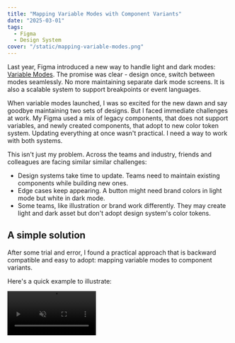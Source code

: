 ```yaml
---
title: "Mapping Variable Modes with Component Variants"
date: "2025-03-01"
tags: 
  - Figma
  - Design System
cover: "/static/mapping-variable-modes.png"
---
```


Last year, Figma introduced a new way to handle light and dark modes: [Variable Modes](https://help.figma.com/hc/en-us/articles/15343816063383-Modes-for-variables). The promise was clear - design once, switch between modes seamlessly. No more maintaining separate dark mode screens. It is also a scalable system to support breakpoints or event languages. 

When variable modes launched, I was so excited for the new dawn and say goodbye maintaining two sets of designs. But I faced immediate challenges at work. My Figma used a mix of legacy components, that does not support variables, and newly created components, that adopt to new color token system. Updating everything at once wasn't practical. I need a way to work with both systems.

This isn't just my problem. Across the teams and industry, friends and colleagues are facing similar similar challenges:

- Design systems take time to update. Teams need to maintain existing components while building new ones.
- Edge cases keep appearing. A button might need brand colors in light mode but white in dark mode.
- Some teams, like illustration or brand work differently. They may create light and dark asset but don't adopt design system's color tokens.

## A simple solution

After some trial and error, I found a practical approach that is backward compatible and easy to adopt: mapping variable modes to component variants. 

Here's a quick example to illustrate:

<video src="https://cdn.desktopofsamuel.com/CleanShot%202025-02-23%20at%2022.17.25.mp4" alt="Morphing of my Latte Art shot starting from Sep 2024" width="200px" height="auto" autoPlay loop muted/>

You can also view this file on [Figma Community](https://www.figma.com/community/file/1477664164435547073). 

In this example figma, I created a button that needs different colors in light and dark modes. By mapping the mode variable to component variants, the button automatically switches between color schemes. Previously, you might need an brand-invert or a semantic brand-button-bg token to achieve this. 

The magic happens in applying variable mode to variant. Component variants respond to a simple text variable that toggles between "Light" and "Dark". There are two steps to this:

![Screenshot of setting up a text variable that matches the variant name](/static/mapping-variable-01.png)

1. Set up a local or global text variable that share the same name to your light/dark component variants. 

![Screenshot of applying variable mode to variants](/static/mapping-variable-02.png)

2. On your instances, click the apply variable icon and map the variant to the variable modes

## Backward compatibility matters

What makes this mapping approach powerful is its compatibility with existing design systems. Many teams already use variants for light and dark modes in their components. By mapping these variants to mode variables, we create a seamless connection between old and new. 

While it’s not the most straightforward Figma feature, this approach is great on its flexible nature. It lets individual designers move forward while staying compatible with future system updates. Teams can adopt it gradually with its own pace and litte change is required from existing library. 

## Making it work for your team and workflow

For large teams: I highly recommend the text variable mode is setup in global library instead of locally in each file. It will be easier to manage and update. You can start as a individual contributor by mapping variants to modes in your own files after setting it up.

For design system team, you can also promote this usage to your designers, this will buy you more time to update the library to be less dependent on bloating variants, therefore reduce educating and maintanence cost. Additionally, it reduce color variable bloat without creating many color tokens that reuse existing palettes.

For smaller team, try it out with your library and see if this fit into your workflow. It's a good way to reduce variant count and make your library more maintainable, I expect less friction to adopt this approach.

Let me know if you have any questions or feedback. I'm curious to know if this approach works for you! 
